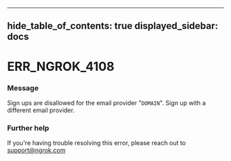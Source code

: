 

---
hide_table_of_contents: true
displayed_sidebar: docs
---


# ERR_NGROK_4108

### Message
Sign ups are disallowed for the email provider "`DOMAIN`". Sign up with a different email provider.

<ErrorDetails />



### Further help
If you're having trouble resolving this error, please reach out to [support@ngrok.com](mailto:support@ngrok.com?subject=Help%20with%20ERR_NGROK_4108)

